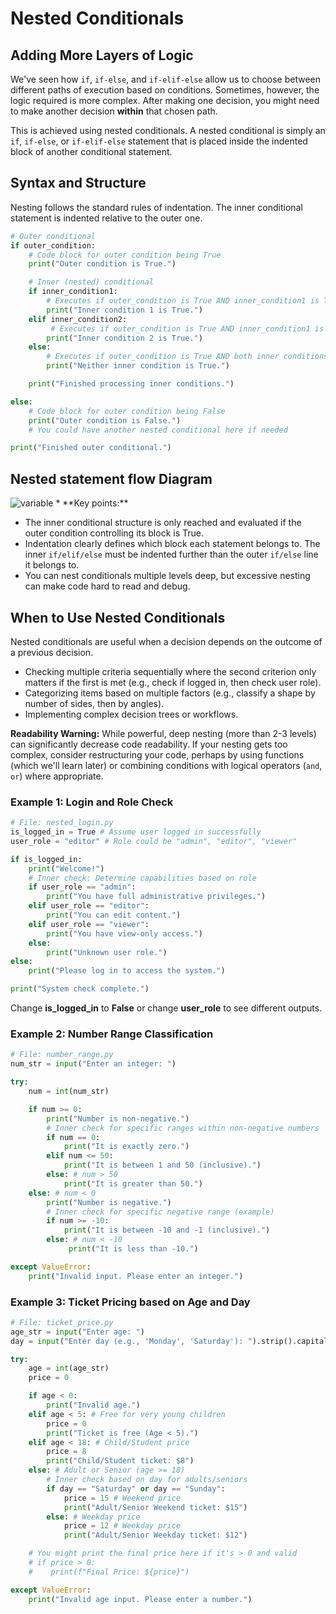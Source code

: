 # Nested Conditionals
<section id="Introduction-to-Nested-Conditionals"></section>

## Adding More Layers of Logic

We've seen how `if`, `if-else`, and `if-elif-else` allow us to choose between different paths of execution based on conditions. Sometimes, however, the logic required is more complex. After making one decision, you might need to make another decision **within** that chosen path.

This is achieved using nested conditionals. A nested conditional is simply an `if`, `if-else`, or `if-elif-else` statement that is placed inside the indented block of another conditional statement.

## Syntax and Structure
<section id="syntax-and-structure"></section>
Nesting follows the standard rules of indentation. The inner conditional statement is indented relative to the outer one.

```python
# Outer conditional
if outer_condition:
    # Code block for outer condition being True
    print("Outer condition is True.")

    # Inner (nested) conditional
    if inner_condition1:
        # Executes if outer_condition is True AND inner_condition1 is True
        print("Inner condition 1 is True.")
    elif inner_condition2:
         # Executes if outer_condition is True AND inner_condition1 is False AND inner_condition2 is True
        print("Inner condition 2 is True.")
    else:
        # Executes if outer_condition is True AND both inner conditions are False
        print("Neither inner condition is True.")

    print("Finished processing inner conditions.")

else:
    # Code block for outer condition being False
    print("Outer condition is False.")
    # You could have another nested conditional here if needed

print("Finished outer conditional.")
```
## Nested statement flow Diagram
<img src="/src/courses/python/images/nestedif.png" alt="variable" className="w-100 h-150 mx-auto" />
* **Key points:**

- The inner conditional structure is only reached and evaluated if the outer condition controlling its block is True.
- Indentation clearly defines which block each statement belongs to. The inner `if/elif/else` must be indented further than the outer `if/else` line it belongs to.
- You can nest conditionals multiple levels deep, but excessive nesting can make code hard to read and debug.

## When to Use Nested Conditionals
<section id="when-to-use-nested-conditionals"></section>

Nested conditionals are useful when a decision depends on the outcome of a previous decision.

- Checking multiple criteria sequentially where the second criterion only matters if the first is met (e.g., check if logged in, then check user role).
- Categorizing items based on multiple factors (e.g., classify a shape by number of sides, then by angles).
- Implementing complex decision trees or workflows.

**Readability Warning:** While powerful, deep nesting (more than 2-3 levels) can significantly decrease code readability. If your nesting gets too complex, consider restructuring your code, perhaps by using functions (which we'll learn later) or combining conditions with logical operators (`and`, `or`) where appropriate.

### Example 1: Login and Role Check
<section id="example-1-login-and-role-check"></section>

```python
# File: nested_login.py
is_logged_in = True # Assume user logged in successfully
user_role = "editor" # Role could be "admin", "editor", "viewer"

if is_logged_in:
    print("Welcome!")
    # Inner check: Determine capabilities based on role
    if user_role == "admin":
        print("You have full administrative privileges.")
    elif user_role == "editor":
        print("You can edit content.")
    elif user_role == "viewer":
        print("You have view-only access.")
    else:
        print("Unknown user role.")
else:
    print("Please log in to access the system.")

print("System check complete.")
```

Change **is_logged_in** to **False** or change **user_role** to see different outputs.

### Example 2: Number Range Classification
<section id="example-2-number-range-classification"></section>

```python
# File: number_range.py
num_str = input("Enter an integer: ")

try:
    num = int(num_str)

    if num >= 0:
        print("Number is non-negative.")
        # Inner check for specific ranges within non-negative numbers
        if num == 0:
            print("It is exactly zero.")
        elif num <= 50:
            print("It is between 1 and 50 (inclusive).")
        else: # num > 50
            print("It is greater than 50.")
    else: # num < 0
        print("Number is negative.")
        # Inner check for specific negative range (example)
        if num >= -10:
            print("It is between -10 and -1 (inclusive).")
        else: # num < -10
             print("It is less than -10.")

except ValueError:
    print("Invalid input. Please enter an integer.")
```

### Example 3: Ticket Pricing based on Age and Day
<section id="example-3-ticket-pricing-based-on-age-and-day"></section>

```python
# File: ticket_price.py
age_str = input("Enter age: ")
day = input("Enter day (e.g., 'Monday', 'Saturday'): ").strip().capitalize()

try:
    age = int(age_str)
    price = 0

    if age < 0:
        print("Invalid age.")
    elif age < 5: # Free for very young children
        price = 0
        print("Ticket is free (Age < 5).")
    elif age < 18: # Child/Student price
        price = 8
        print("Child/Student ticket: $8")
    else: # Adult or Senior (age >= 18)
        # Inner check based on day for adults/seniors
        if day == "Saturday" or day == "Sunday":
            price = 15 # Weekend price
            print("Adult/Senior Weekend ticket: $15")
        else: # Weekday price
            price = 12 # Weekday price
            print("Adult/Senior Weekday ticket: $12")

    # You might print the final price here if it's > 0 and valid
    # if price > 0:
    #    print(f"Final Price: ${price}")

except ValueError:
    print("Invalid age input. Please enter a number.")
```



<section id="Quiz-time"></section>

<Quiz questions={pythonQuiz} />